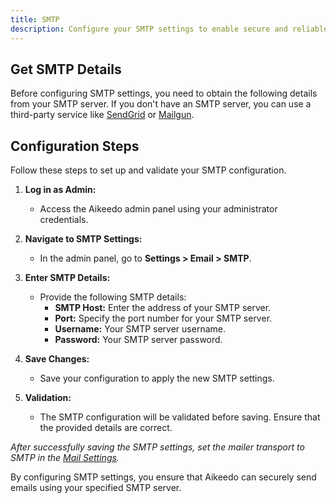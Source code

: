 ```yaml
---
title: SMTP
description: Configure your SMTP settings to enable secure and reliable email delivery.
---
```


## Get SMTP Details

Before configuring SMTP settings, you need to obtain the following details from your SMTP server. If you don't have an SMTP server, you can use a third-party service like [SendGrid](https://sendgrid.com/) or [Mailgun](https://www.mailgun.com/).

## Configuration Steps

Follow these steps to set up and validate your SMTP configuration.

1. **Log in as Admin:**

   - Access the Aikeedo admin panel using your administrator credentials.

2. **Navigate to SMTP Settings:**

   - In the admin panel, go to **Settings > Email > SMTP**.

3. **Enter SMTP Details:**

   - Provide the following SMTP details:
     - **SMTP Host:** Enter the address of your SMTP server.
     - **Port:** Specify the port number for your SMTP server.
     - **Username:** Your SMTP server username.
     - **Password:** Your SMTP server password.

4. **Save Changes:**

   - Save your configuration to apply the new SMTP settings.

5. **Validation:**
   - The SMTP configuration will be validated before saving. Ensure that the provided details are correct.

_After successfully saving the SMTP settings, set the mailer transport to SMTP in the [Mail Settings](/email/mail)._

By configuring SMTP settings, you ensure that Aikeedo can securely send emails using your specified SMTP server.